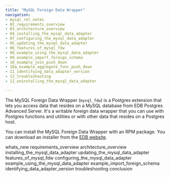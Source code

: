```yaml
---
title: "MySQL Foreign Data Wrapper"
navigation:
- mysql_rel_notes
- 02_requirements_overview
- 03_architecture_overview
- 04_installing_the_mysql_data_adapter
- 07_configuring_the_mysql_data_adapter
- 05_updating_the_mysql_data_adapter
- 06_features_of_mysql_fdw
- 08_example_using_the_mysql_data_adapter
- 09_example_import_foreign_schema
- 10_example_join_push_down
- 10a_example_aggregate_func_push_down
- 11_identifying_data_adapter_version
- 13_troubleshooting
- 12_uninstalling_the_mysql_data_adapter

---
```


The MySQL Foreign Data Wrapper (`mysql_fdw`) is a Postgres extension that lets you access data that resides on a MySQL database from EDB Postgres Advanced Server. It's a writable foreign data wrapper that you can use with Postgres functions and utilities or with other data that resides on a Postgres host.

You can install the MySQL Foreign Data Wrapper with an RPM package. You can download an installer from the [EDB website](https://www.enterprisedb.com/software-downloads-postgres/).

<div class="toctree" maxdepth="4">

whats_new requirements_overview architecture_overview installing_the_mysql_data_adapter updating_the_mysql_data_adapter features_of_mysql_fdw configuring_the_mysql_data_adapter example_using_the_mysql_data_adapter example_import_foreign_schema identifying_data_adapter_version troubleshooting conclusion

</div>
